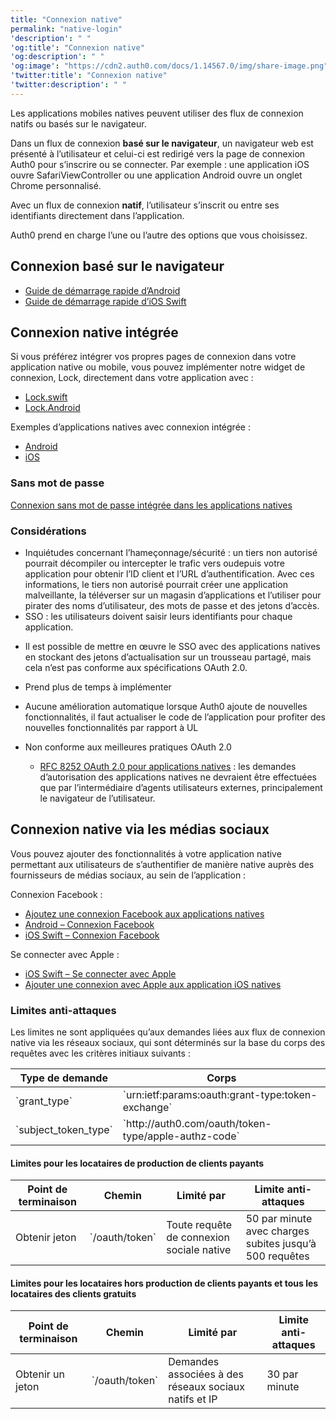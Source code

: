 ```yaml
---
title: "Connexion native"
permalink: "native-login"
'description': " "
'og:title': "Connexion native"
'og:description': " "
'og:image': "https://cdn2.auth0.com/docs/1.14567.0/img/share-image.png"
'twitter:title': "Connexion native"
'twitter:description': " "
---
```


Les applications mobiles natives peuvent utiliser des flux de connexion natifs ou basés sur le navigateur.

Dans un flux de connexion **basé sur le navigateur**, un navigateur web est présenté à l’utilisateur et celui-ci est redirigé vers la page de connexion Auth0 pour s’inscrire ou se connecter. Par exemple : une application iOS ouvre SafariViewController ou une application Android ouvre un onglet Chrome personnalisé.

Avec un flux de connexion **natif**, l’utilisateur s’inscrit ou entre ses identifiants directement dans l’application.

Auth0 prend en charge l’une ou l’autre des options que vous choisissez.

## Connexion basé sur le navigateur

* [Guide de démarrage rapide d’Android](/docs/docs/fr-ca/quickstart/native/android)
* [Guide de démarrage rapide d’iOS Swift](/docs/docs/fr-ca/quickstart/native/ios-swift)

## Connexion native intégrée

Si vous préférez intégrer vos propres pages de connexion dans votre application native ou mobile, vous pouvez implémenter notre widget de connexion, Lock, directement dans votre application avec :

* [Lock.swift](/docs/docs/fr-ca/libraries/lock-swift)
* [Lock.Android](/docs/docs/fr-ca/libraries/lock-android)

Exemples d’applications natives avec connexion intégrée :

* [Android](https://github.com/auth0-samples/auth0-android-sample/tree/embedded-login)
* [iOS](https://github.com/auth0-samples/auth0-ios-swift-sample/tree/embedded-login/01-Embedded-Login)

### Sans mot de passe

[Connexion sans mot de passe intégrée dans les applications natives](/docs/docs/fr-ca/authenticate/passwordless/implement-login/embedded-login/native)

### Considérations

* Inquiétudes concernant l’hameçonnage/sécurité : un tiers non autorisé pourrait décompiler ou intercepter le trafic vers oudepuis votre application pour obtenir l’ID client et l’URL d’authentification. Avec ces informations, le tiers non autorisé pourrait créer une application malveillante, la téléverser sur un magasin d’applications et l’utiliser pour pirater des noms d’utilisateur, des mots de passe et des jetons d’accès.
* <Tooltip href="/docs/docs/fr-ca/glossary?term=single-sign-on" tip="Authentification unique (SSO) Service qui, après qu’un utilisateur se soit connecté à une application, le connecte automatiquement à d’autres applications." cta="Voir le glossaire">SSO</Tooltip> : les utilisateurs doivent saisir leurs identifiants pour chaque application.

+ Il est possible de mettre en œuvre le SSO avec des applications natives en stockant des jetons d’actualisation sur un trousseau partagé, mais cela n’est pas conforme aux spécifications OAuth 2.0.
* Prend plus de temps à implémenter
* Aucune amélioration automatique lorsque Auth0 ajoute de nouvelles fonctionnalités, il faut actualiser le code de l’application pour profiter des nouvelles fonctionnalités par rapport à UL
* Non conforme aux meilleures pratiques <Tooltip href="/docs/docs/fr-ca/glossary?term=oath2" tip="OAuth 2.0
Cadre d’applications d’autorisation qui définit les protocoles d’autorisation et les flux de production." cta="Voir le glossaire">OAuth 2.0</Tooltip>

  + [RFC 8252 OAuth 2.0 pour applications natives](https://tools.ietf.org/html/rfc8252) : les demandes d’autorisation des applications natives ne devraient être effectuées que par l’intermédiaire d’agents utilisateurs externes, principalement le navigateur de l’utilisateur.

## Connexion native via les médias sociaux

Vous pouvez ajouter des fonctionnalités à votre application native permettant aux utilisateurs de s’authentifier de manière native auprès des fournisseurs de médias sociaux, au sein de l’application :

Connexion Facebook :

* [Ajoutez une connexion Facebook aux applications natives](/docs/docs/fr-ca/authenticate/identity-providers/social-identity-providers/facebook-native)
* [Android – Connexion Facebook](/docs/docs/fr-ca/quickstart/native/android-facebook-login)
* [iOS Swift – Connexion Facebook](/docs/docs/fr-ca/quickstart/native/ios-swift-facebook-login)

Se connecter avec Apple :

* [iOS Swift – Se connecter avec Apple](/docs/docs/fr-ca/quickstart/native/ios-swift-siwa)
* [Ajouter une connexion avec Apple aux application iOS natives](/docs/docs/fr-ca/authenticate/identity-providers/social-identity-providers/apple-native)

### Limites anti-attaques

Les limites ne sont appliquées qu’aux demandes liées aux flux de connexion native via les réseaux sociaux, qui sont déterminés sur la base du corps des requêtes avec les critères initiaux suivants :

<table class="table"><thead>
<tr>
<th>Type de demande</th>
<th>Corps</th>
</tr>
</thead>
<tbody>
<tr>
<td>`grant_type`</td>
<td>`urn:ietf:params:oauth:grant-type:token-exchange`</td>
</tr>
<tr>
<td>`subject_token_type`</td>
<td>`http://auth0.com/oauth/token-type/apple-authz-code`</td>
</tr>
</tbody>
</table>

#### Limites pour les locataires de production de clients payants

<table class="table"><thead>
<tr>
<th>Point de terminaison</th>
<th>Chemin</th>
<th>Limité par</th>
<th>Limite anti-attaques</th>
</tr>
</thead>
<tbody>
<tr>
<td>Obtenir jeton</td>
<td>`/oauth/token`</td>
<td>Toute requête de connexion sociale native</td>
<td>50 par minute avec charges subites jusqu’à 500 requêtes</td>
</tr>
</tbody>
</table>

#### Limites pour les locataires hors production de clients payants et tous les locataires des clients gratuits

<table class="table"><thead>
<tr>
<th>Point de terminaison</th>
<th>Chemin</th>
<th>Limité par</th>
<th>Limite anti-attaques</th>
</tr>
</thead>
<tbody>
<tr>
<td>Obtenir un jeton</td>
<td>`/oauth/token`</td>
<td>Demandes associées à des réseaux sociaux natifs et IP</td>
<td>30 par minute</td>
</tr>
</tbody>
</table>